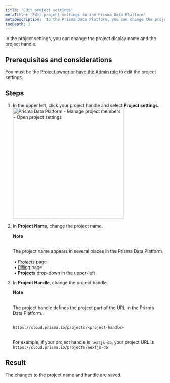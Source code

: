 ```yaml
---
title: 'Edit project settings'
metaTitle: 'Edit project settings in the Prisma Data Platform'
metaDescription: 'In the Prisma Data Platform, you can change the project display name and the project handle (URL) in the project settings.'
tocDepth: 3
---
```


<TopBlock>

In the project settings, you can change the project display name and the project handle.
</TopBlock>

## Prerequisites and considerations

You must be the [Project owner or have the Admin role](/data-platform/members/user-roles) to edit the project settings.

## Steps

1. In the upper left, click your project handle and select **Project settings**.
    <img
        src="https://res.cloudinary.com/prismaio/image/upload/v1666365936/docs/pdp/manage-project-members/manage-project-members-01-open-project-settings_cptcki.png"
        alt="Prisma Data Platform - Manage project members - Open project settings"
        width="350px"
    />
2. In **Project Name**, change the project name.
    <Admonition>
    
    **Note**<br /><br />

    The project name appears in several places in the Prisma Data Platform.<br /><br />
          &nbsp;• [_Projects_](https://cloud.prisma.io/projects) page<br />
          &nbsp;• [_Billing_](https://cloud.prisma.io/billing) page<br />
          &nbsp;• **Projects** drop-down in the upper-left
    </Admonition>
3. In **Project Handle**, change the project handle.
    <Admonition>
    
    **Note**<br /><br />

    The project handle defines the project part of the URL in the Prisma Data Platform.<br /><br />

    `https://cloud.prisma.io/projects/<project-handle>`<br /><br />

    For example, if your project handle is `nextjs-db`, your project URL is `https://cloud.prisma.io/projects/nextjs-db`
    </Admonition>

## Result

The changes to the project name and handle are saved.
